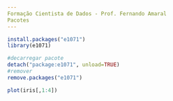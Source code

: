 ```yaml
---
Formação Cientista de Dados - Prof. Fernando Amaral
Pacotes
---
```


```r
install.packages("e1071")
library(e1071)
```

```r
#decarregar pacote
detach("package:e1071", unload=TRUE)
#remover
remove.packages("e1071")
```

```r
plot(iris[,1:4])
```